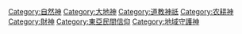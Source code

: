 {{Commons_category}}
{{Category_main}}

[[Category:自然神|Category:自然神]]
[[Category:大地神|Category:大地神]]
[[Category:道教神祇|Category:道教神祇]]
[[Category:农耕神|Category:农耕神]]
[[Category:財神|Category:財神]]
[[Category:東亞民間信仰|Category:東亞民間信仰]]
[[Category:地域守護神|Category:地域守護神]]